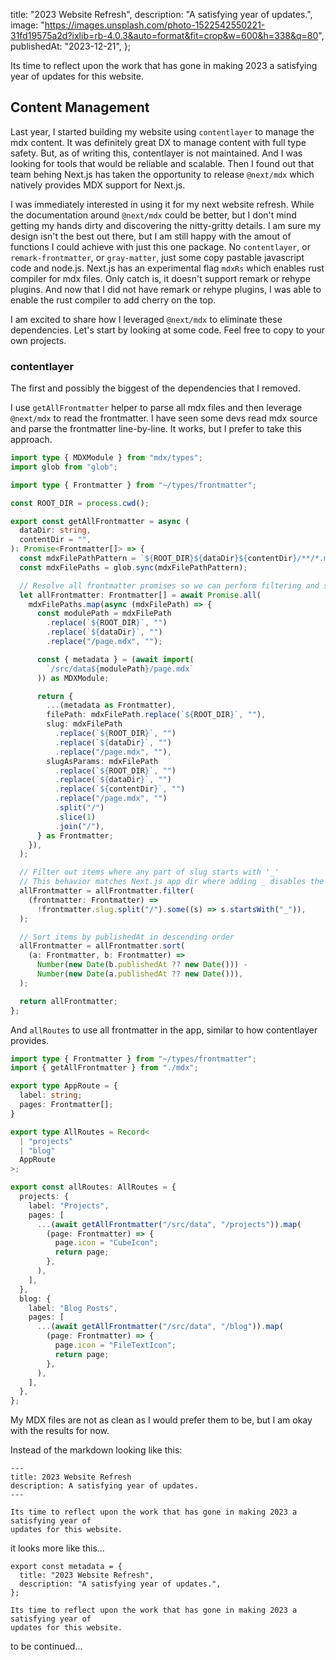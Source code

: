   title: "2023 Website Refresh",
  description: "A satisfying year of updates.",
  image:
    "https://images.unsplash.com/photo-1522542550221-31fd19575a2d?ixlib=rb-4.0.3&auto=format&fit=crop&w=600&h=338&q=80",
  publishedAt: "2023-12-21",
};

Its time to reflect upon the work that has gone in making 2023 a satisfying year of updates for this website.

## Content Management

Last year, I started building my website using `contentlayer` to manage the mdx content. It was definitely great DX to manage content with full type safety. But, as of writing this, contentlayer is not maintained. And I was looking for tools that would be reliable and scalable. Then I found out that team behing Next.js has taken the opportunity to release `@next/mdx` which natively provides MDX support for Next.js.

I was immediately interested in using it for my next website refresh. While the documentation around `@next/mdx` could be better, but I don't mind getting my hands dirty and discovering the nitty-gritty details. I am sure my design isn't the best out there, but I am still happy with the amout of functions I could achieve with just this one package. No `contentlayer`, or `remark-frontmatter`, or `gray-matter`, just some copy pastable javascript code and node.js. Next.js has an experimental flag `mdxRs` which enables rust compiler for mdx files. Only catch is, it doesn't support remark or rehype plugins. And now that I did not have remark or rehype plugins, I was able to enable the rust compiler to add cherry on the top.

I am excited to share how I leveraged `@next/mdx` to eliminate these dependencies. Let's start by looking at some code. Feel free to copy to your own projects.

### contentlayer

The first and possibly the biggest of the dependencies that I removed.

I use `getAllFrontmatter` helper to parse all mdx files and then leverage `@next/mdx`
to read the frontmatter. I have seen some devs read mdx source and parse the frontmatter line-by-line. It works, but I prefer to take this approach.

```ts
import type { MDXModule } from "mdx/types";
import glob from "glob";

import type { Frontmatter } from "~/types/frontmatter";

const ROOT_DIR = process.cwd();

export const getAllFrontmatter = async (
  dataDir: string,
  contentDir = "",
): Promise<Frontmatter[]> => {
  const mdxFilePathPattern = `${ROOT_DIR}${dataDir}${contentDir}/**/*.mdx`;
  const mdxFilePaths = glob.sync(mdxFilePathPattern);

  // Resolve all frontmatter promises so we can perform filtering and sorting
  let allFrontmatter: Frontmatter[] = await Promise.all(
    mdxFilePaths.map(async (mdxFilePath) => {
      const modulePath = mdxFilePath
        .replace(`${ROOT_DIR}`, "")
        .replace(`${dataDir}`, "")
        .replace("/page.mdx", "");

      const { metadata } = (await import(
        `/src/data${modulePath}/page.mdx`
      )) as MDXModule;

      return {
        ...(metadata as Frontmatter),
        filePath: mdxFilePath.replace(`${ROOT_DIR}`, ""),
        slug: mdxFilePath
          .replace(`${ROOT_DIR}`, "")
          .replace(`${dataDir}`, "")
          .replace("/page.mdx", ""),
        slugAsParams: mdxFilePath
          .replace(`${ROOT_DIR}`, "")
          .replace(`${dataDir}`, "")
          .replace(`${contentDir}`, "")
          .replace("/page.mdx", "")
          .split("/")
          .slice(1)
          .join("/"),
      } as Frontmatter;
    }),
  );

  // Filter out items where any part of slug starts with '_'
  // This behavior matches Next.js app dir where adding _ disables the route
  allFrontmatter = allFrontmatter.filter(
    (frontmatter: Frontmatter) =>
      !frontmatter.slug.split("/").some((s) => s.startsWith("_")),
  );

  // Sort items by publishedAt in descending order
  allFrontmatter = allFrontmatter.sort(
    (a: Frontmatter, b: Frontmatter) =>
      Number(new Date(b.publishedAt ?? new Date())) -
      Number(new Date(a.publishedAt ?? new Date())),
  );

  return allFrontmatter;
};
```

And `allRoutes` to use all frontmatter in the app, similar to how contentlayer provides.

```ts
import type { Frontmatter } from "~/types/frontmatter";
import { getAllFrontmatter } from "./mdx";

export type AppRoute = {
  label: string;
  pages: Frontmatter[];
}

export type AllRoutes = Record<
  | "projects"
  | "blog"
  AppRoute
>;

export const allRoutes: AllRoutes = {
  projects: {
    label: "Projects",
    pages: [
      ...(await getAllFrontmatter("/src/data", "/projects")).map(
        (page: Frontmatter) => {
          page.icon = "CubeIcon";
          return page;
        },
      ),
    ],
  },
  blog: {
    label: "Blog Posts",
    pages: [
      ...(await getAllFrontmatter("/src/data", "/blog")).map(
        (page: Frontmatter) => {
          page.icon = "FileTextIcon";
          return page;
        },
      ),
    ],
  },
};
```

My MDX files are not as clean as I would prefer them to be, but I am okay with the results for now.

Instead of the markdown looking like this:

```mdx
---
title: 2023 Website Refresh
description: A satisfying year of updates.
---

Its time to reflect upon the work that has gone in making 2023 a satisfying year of
updates for this website.
```

it looks more like this...

```mdx
export const metadata = {
  title: "2023 Website Refresh",
  description: "A satisfying year of updates.",
};

Its time to reflect upon the work that has gone in making 2023 a satisfying year of
updates for this website.
```

to be continued...
